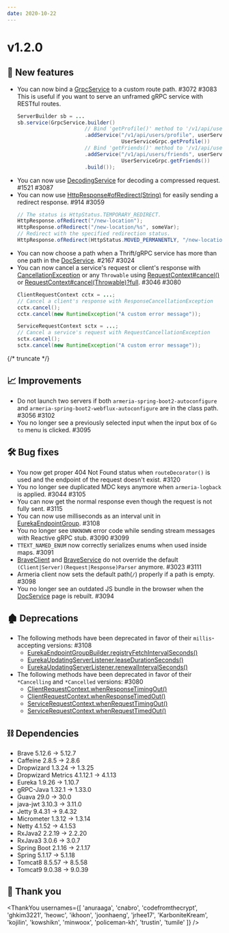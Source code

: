 ```yaml
---
date: 2020-10-22
---
```


# v1.2.0

## 🌟 New features

- You can now bind a [GrpcService](type) to a custom route path. #3072 #3083
  This is useful if you want to serve an unframed gRPC service with RESTful routes.
  ```java
  ServerBuilder sb = ...
  sb.service(GrpcService.builder()
                        // Bind 'getProfile()' method to '/v1/api/users/profile'
                        .addService("/v1/api/users/profile", userService,
                                    UserServiceGrpc.getProfile())
                        // Bind 'getFriends()' method to '/v1/api/users/friends'
                        .addService("/v1/api/users/friends", userService,
                                    UserServiceGrpc.getFriends())
                        .build());
  ```
- You can now use [DecodingService](type) for decoding a compressed request. #1521 #3087
- You can now use [HttpResponse#ofRedirect(String)](type) for easily sending a redirect response. #914 #3059
  ```java
  // The status is HttpStatus.TEMPORARY_REDIRECT.
  HttpResponse.ofRedirect("/new-location");
  HttpResponse.ofRedirect("/new-location/%s", someVar);
  // Redirect with the specified redirection status.
  HttpResponse.ofRedirect(HttpStatus.MOVED_PERMANENTLY, "/new-location");
  ```
- You can now choose a path when a Thrift/gRPC service has more than one path
  in the [DocService](type). #2167 #3024
- You can now cancel a service's request or client's response with [CancellationException](type) or 
  any `Throwable` using [RequestContext#cancel()](type) or
  [RequestContext#cancel(Throwable)?full](type). #3046 #3080
  ```java
  ClientRequestContext cctx = ...;
  // Cancel a client's response with ResponseCancellationException
  cctx.cancel();
  cctx.cancel(new RuntimeException("A custom error message"));
  
  ServiceRequestContext sctx = ...;
  // Cancel a service's request with RequestCancellationException
  sctx.cancel();
  sctx.cancel(new RuntimeException("A custom error message"));
  ```

{/* truncate */}

## 📈 Improvements

- Do not launch two servers if both `armeria-spring-boot2-autoconfigure` and 
  `armeria-spring-boot2-webflux-autoconfigure` are in the class path. #3056 #3102
- You no longer see a previously selected input when the input box of `Go to` menu is clicked. #3095

## 🛠️ Bug fixes

- You now get proper 404 Not Found status when `routeDecorator()` is used and
  the endpoint of the request doesn't exist. #3120
- You no longer see duplicated MDC keys anymore when `armeria-logback` is applied. #3044 #3105
- You can now get the normal response even though the request is not fully sent. #3115
- You can now use milliseconds as an interval unit in [EurekaEndpointGroup](type). #3108
- You no longer see `UNKNOWN` error code while sending stream messages with Reactive gRPC stub. #3090 #3099
- `TTEXT_NAMED_ENUM` now correctly serializes enums when used inside maps. #3091
- [BraveClient](type) and [BraveService](type) do not override 
  the default `(Client|Server)(Request|Response)Parser` anymore. #3023 #3111
- Armeria client now sets the default path(`/`) properly if a path is empty. #3098
- You no longer see an outdated JS bundle in the browser 
  when the [DocService](type) page is rebuilt. #3094

## 🏚️ Deprecations

- The following methods have been deprecated in favor of their `millis`-accepting versions: #3108
  - [EurekaEndpointGroupBuilder.registryFetchIntervalSeconds()](type)
  - [EurekaUpdatingServerListener.leaseDurationSeconds()](type)
  - [EurekaUpdatingServerListener.renewalIntervalSeconds()](type)
- The following methods have been deprecated in favor of their `*Cancelling` and `*Cancelled` versions: #3080
  - [ClientRequestContext.whenResponseTimingOut()](type)
  - [ClientRequestContext.whenResponseTimedOut()](type)
  - [ServiceRequestContext.whenRequestTimingOut()](type)
  - [ServiceRequestContext.whenRequestTimedOut()](type)

## ⛓ Dependencies

- Brave 5.12.6 → 5.12.7
- Caffeine 2.8.5 → 2.8.6
- Dropwizard 1.3.24 → 1.3.25
- Dropwizard Metrics 4.1.12.1 → 4.1.13
- Eureka 1.9.26 → 1.10.7
- gRPC-Java 1.32.1 → 1.33.0
- Guava 29.0 → 30.0
- java-jwt 3.10.3 → 3.11.0
- Jetty 9.4.31 → 9.4.32
- Micrometer 1.3.12 → 1.3.14
- Netty 4.1.52 → 4.1.53
- RxJava2 2.2.19 → 2.2.20
- RxJava3 3.0.6 → 3.0.7
- Spring Boot 2.1.16 → 2.1.17
- Spring 5.1.17 → 5.1.18
- Tomcat8 8.5.57 → 8.5.58
- Tomcat9 9.0.38 → 9.0.39

## 🙇 Thank you

<ThankYou
  usernames={[
    'anuraaga',
    'cnabro',
    'codefromthecrypt',
    'ghkim3221',
    'heowc',
    'ikhoon',
    'joonhaeng',
    'jrhee17',
    'KarboniteKream',
    'kojilin',
    'kowshikn',
    'minwoox',
    'policeman-kh',
    'trustin',
    'tumile'
  ]}
/>
